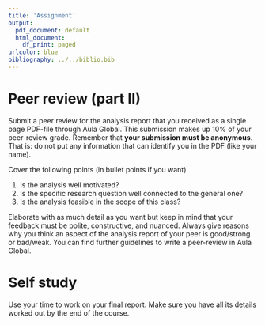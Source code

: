 ```yaml
---
title: 'Assignment'
output:
  pdf_document: default
  html_document:
    df_print: paged
urlcolor: blue
bibliography: ../../biblio.bib
---
```



# Peer review (part II) 

Submit a peer review for the analysis report that you received as a single page PDF-file through Aula Global. This submission makes up 10% of your peer-review grade. Remember that **your submission must be anonymous**. That is: do not put any information that can identify you in the PDF (like your name). 

Cover the following points (in bullet points if you want)

  1. Is the analysis well motivated?
  2. Is the specific research question well connected to the general one?
  3. Is the analysis feasible in the scope of this class? 
  
Elaborate with as much detail as you want but keep in mind that your feedback must be polite, constructive, and nuanced. Always give reasons why you think an aspect of the analysis report of your peer is good/strong or bad/weak. You can find further guidelines to write a peer-review in Aula Global.

# Self study

Use your time to work on your final report. Make sure you have all its details worked out by the end of the course.